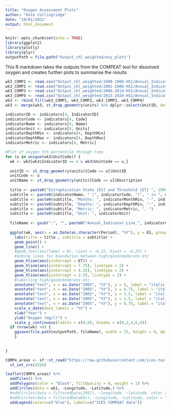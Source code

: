 ```yaml
---
title: "Oxygen Assessment Plots"
author: "Kate Collingridge"
date: "19/01/2022"
output: html_document
---
```


```r
knitr::opts_chunk$set(echo = TRUE)
library(ggplot2)
library(plotly)
library(plyr)
outputPath = file.path("Output_chl_weighted/oxy_plots")

```

This R markdown takes the outputs from the COMPEAT tool for dissolved oxygen and creates further plots to summarise the results

```r
wk3_COMP1 <- read.csv("Output_chl_weighted/1990-2000-HS1/Annual_Indicator.csv")
wk3_COMP2 <- read.csv("Output_chl_weighted/2001-2006-HS1/Annual_Indicator.csv")
wk3_COMP3 <- read.csv("Output_chl_weighted/2006-2014-HS1/Annual_Indicator.csv")
wk3_COMP4 <- read.csv("Output_chl_weighted/2015-2020-HS1/Annual_Indicator.csv")
wk3 <- rbind.fill(wk3_COMP1, wk3_COMP2, wk3_COMP3, wk3_COMP4)
wk3 <- merge(wk3, st_drop_geometry(units) %>% dplyr::select(UnitID, UnitCode = Code, UnitName = Description), by = c("UnitID"), all.x = TRUE)

indicatorID <- indicators[4, IndicatorID]
indicatorCode <- indicators[4, Code]
indicatorName <- indicators[4, Name]
indicatorUnit <- indicators[4, Units]
indicatorDepthMin <- indicators[4, DepthMin]
indicatorDepthMax <- indicators[4, DepthMax]
indicatorMetric <- indicators[4, Metric]


```


```r
#Plot of oxygen 5th percentile through time
for (u in unique(wk3$UnitCode)) {
  wk <- wk3[wk3$IndicatorID == 4 & wk3$UnitCode == u,]
  
  unitID <- st_drop_geometry(units)[Code == u]$UnitID
  unitCode <- u
  unitName <- st_drop_geometry(units)[Code == u]$Description
  
  title <- paste0("Eutrophication State [ES] and Threshold [ET] ", 1990, "-", 2020)
  subtitle <- paste0(indicatorName, " (", indicatorCode, ")", " in ", unitName, " (", unitCode, ")", "\n")
  subtitle <- paste0(subtitle, "Months: ", indicatorMonthMin, "-", indicatorMonthMax, ", ")
  subtitle <- paste0(subtitle, "Depths: ", indicatorDepthMin, "-", indicatorDepthMax, "m, ")
  subtitle <- paste0(subtitle, "Metric: ", indicatorMetric, ", ")
  subtitle <- paste0(subtitle, "Unit: ", indicatorUnit)
  
  fileName <- gsub(":", "", paste0("Annual_Indicator_Line_", indicatorCode, "_", unitCode, ".png"))
  
  ggplot(wk, aes(x = as.Date(as.character(Period), "%Y"), y = ES, group = UnitCode, color = UnitCode)) +
    labs(title = title , subtitle = subtitle) +
    geom_point() +
    geom_line() +
    #geom_text(aes(label = N), vjust = -0.25, hjust = -0.25) +
    #adding lines for boundaries between high/good/moderate etc
    geom_hline(aes(yintercept = ET)) +
    geom_hline(aes(yintercept = 7.75), linetype = 2) +
    geom_hline(aes(yintercept = 4.25), linetype = 2) +
    geom_hline(aes(yintercept = 2.5), linetype = 2) +
    #labelling high/good/moderate etc
    annotate("text", x = as.Date("2005", "%Y"), y = 5, label = "italic(Moderate)", parse = 2, size = 3.5, color = "grey") + 
    annotate("text", x = as.Date("2005", "%Y"), y = 6.75, label = "italic(Good)", parse = 2, size = 3.5, color = "grey") +
    annotate("text", x = as.Date("2005", "%Y"), y = 3.5, label = "italic(Poor)", parse = 2, size = 3.5, color = "grey") +
    annotate("text", x = as.Date("2005", "%Y"), y = 1.5, label = "italic(Bad)", parse = 2, size = 3.5, color = "grey") +
    annotate("text", x = as.Date("2005", "%Y"), y = 8.75, label = "italic(High)", parse = 2, size = 3.5, color = "grey") +
    scale_x_date(date_labels = "%Y") +
    xlab("Year") +
    ylab("Oxygen (mg/l)") +
    scale_y_continuous(limits = c(0,9), breaks = c(0,2,4,6,8))
  if (nrow(wk) >0) {
    ggsave(file.path(outputPath, fileName), width = 15, height = 9, dpi = 300)
    }
  
  
}

```

```r
COMP4_areas <- sf::st_read("https://raw.githubusercontent.com/ices-tools-dev/COMPEAT/master/assessment_areas/COMP4_assessment_areas.csv") %>%
  st_set_crs(4326)

leaflet(COMP4_areas) %>%
  addTiles() %>%
  addPolygons(color = "black", fillOpacity = 0, weight = 1) %>%
  addCircles(data = wk1, ~Longitude, ~Latitude,) %>%
  #addCircles(data = filteredDataLIMS(), ~longitude, ~latitude, color = "green") %>%
  #addCircles(data = filteredDataEA(), ~Longitude, ~Latitude, color = "green") %>%
  addLegend(colors=c("blue"), labels=c("ICES COMPEAT data"))

```
